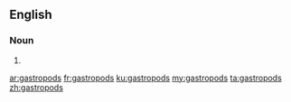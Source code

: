 ==English==

===Noun===
{{head|en|noun plural form}}

# {{plural of|gastropod|lang=en}}

[[ar:gastropods]]
[[fr:gastropods]]
[[ku:gastropods]]
[[my:gastropods]]
[[ta:gastropods]]
[[zh:gastropods]]